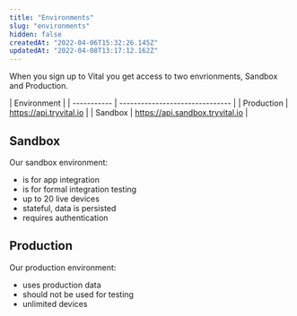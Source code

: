 ```yaml
---
title: "Environments"
slug: "environments"
hidden: false
createdAt: "2022-04-06T15:32:26.145Z"
updatedAt: "2022-04-08T13:17:12.162Z"
---
```


When you sign up to Vital you get access to two envrionments, Sandbox and Production.

| Environment |
| ----------- | ------------------------------- |
| Production  | https://api.tryvital.io         |
| Sandbox     | https://api.sandbox.tryvital.io |

## Sandbox

Our sandbox environment:

- is for app integration
- is for formal integration testing
- up to 20 live devices
- stateful, data is persisted
- requires authentication

## Production

Our production environment:

- uses production data
- should not be used for testing
- unlimited devices
